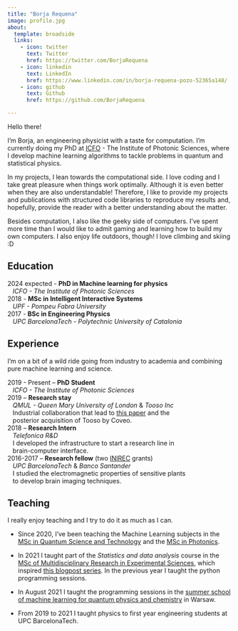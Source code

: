 ```yaml
---
title: "Borja Requena"
image: profile.jpg
about:
  template: broadside
  links:
    - icon: twitter
      text: Twitter
      href: https://twitter.com/BorjaRequena
    - icon: linkedin
      text: LinkedIn
      href: https://www.linkedin.com/in/borja-requena-pozo-52365a148/
    - icon: github
      text: Github
      href: https://github.com/BorjaRequena

---
```


Hello there! 

I'm Borja, an engineering physicist with a taste for computation. I'm currently doing my PhD at [ICFO](https://www.icfo.eu/) - The Institute of Photonic Sciences, where I develop machine learning algorithms to tackle problems in quantum and statistical physics.

In my projects, I lean towards the computational side. I love coding and I take great pleasure when things work optimally. Although it is even better when they are also understandable! Therefore, I like to provide my projects and publications with structured code libraries to reproduce my results and, hopefully, provide the reader with a better understanding about the matter.    

Besides computation, I also like the geeky side of computers. I've spent more time than I would like to admit gaming and learning how to build my own computers. I also enjoy life outdoors, though! I love climbing and skiing :D

## Education

| 2024 expected - **PhD in Machine learning for physics**
|    *ICFO - The Institute of Photonic Sciences*
| 2018 - **MSc in Intelligent Interactive Systems**
|    *UPF - Pompeu Fabra University*
| 2017 - **BSc in Engineering Physics**
|    *UPC BarcelonaTech - Polytechnic University of Catalonia*

## Experience
I'm on a bit of a wild ride going from industry to academia and combining pure machine learning and science.

| 2019 - Present -- **PhD Student**
|    *ICFO - The Institute of Photonic Sciences*
| 2019 -- **Research stay**
|    *QMUL - Queen Mary University of London* & *Tooso Inc*
|    Industrial collaboration that lead to [this paper](https://www.nature.com/articles/s41598-020-73622-y) and the
|    posterior acquisition of Tooso by Coveo.
| 2018 -- **Research Intern**
|    *Telefonica R&D*
|    I developed the infrastructure to start a research line in
|    brain-computer interface.
| 2016-2017 -- **Research fellow** (two [INIREC](https://app.becas-santander.com/en/program/becas-santander-upc-inirec) grants)
|    *UPC BarcelonaTech* & *Banco Santander*
|    I studied the electromagnetic properties of sensitive plants
|    to develop brain imaging techniques.

## Teaching

I really enjoy teaching and I try to do it as much as I can. 


* Since 2020, I've been teaching the Machine Learning subjects in the [MSc in Quantum Science and Technology](https://quantummasterbarcelona.eu/) and the [MSc in Photonics](https://photonics.masters.upc.edu/en).

* In 2021 I taught part of the *Statistics and data analysis* course in the [MSc of Multidisciplinary Research in Experimental Sciences](https://mmres.bist.eu/), which inspired [this blogpost series](https://brequena.com/posts/2021-10%20Statistics/anova.html). In the previous year I taught the python programming sessions.

* In August 2021 I taught the programming sessions in the [summer school of machine learning for quantum physics and chemistry](https://szkoly.idub.uw.edu.pl/) in Warsaw.

* From 2019 to 2021 I taught physics to first year engineering students at UPC BarcelonaTech.
